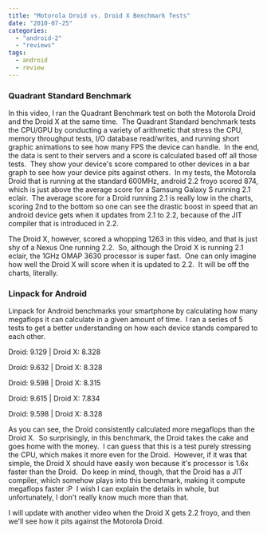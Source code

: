 ```yaml
---
title: "Motorola Droid vs. Droid X Benchmark Tests"
date: "2010-07-25"
categories: 
  - "android-2"
  - "reviews"
tags: 
  - android
  - review
---
```


### Quadrant Standard Benchmark

In this video, I ran the Quadrant Benchmark test on both the Motorola Droid and the Droid X at the same time.  The Quadrant Standard benchmark tests the CPU/GPU by conducting a variety of arithmetic that stress the CPU, memory throughput tests, I/O database read/writes, and running short graphic animations to see how many FPS the device can handle.  In the end, the data is sent to their servers and a score is calculated based off all those tests.  They show your device's score compared to other devices in a bar graph to see how your device pits against others.  In my tests, the Motorola Droid that is running at the standard 600MHz, android 2.2 froyo scored 874, which is just above the average score for a Samsung Galaxy S running 2.1 eclair.  The average score for a Droid running 2.1 is really low in the charts, scoring 2nd to the bottom so one can see the drastic boost in speed that an android device gets when it updates from 2.1 to 2.2, because of the JIT compiler that is introduced in 2.2.

The Droid X, however, scored a whopping 1263 in this video, and that is just shy of a Nexus One running 2.2.  So, although the Droid X is running 2.1 eclair, the 1GHz OMAP 3630 processor is super fast.  One can only imagine how well the Droid X will score when it is updated to 2.2.  It will be off the charts, literally.

### Linpack for Android

Linpack for Android benchmarks your smartphone by calculating how many megaflops it can calculate in a given amount of time.  I ran a series of 5 tests to get a better understanding on how each device stands compared to each other.

Droid: 9.129 | Droid X: 8.328

Droid: 9.632 | Droid X: 8.328

Droid: 9.598 | Droid X: 8.315

Droid: 9.615 | Droid X: 7.834

Droid: 9.598 | Droid X: 8.328

As you can see, the Droid consistently calculated more megaflops than the Droid X.  So surprisingly, in this benchmark, the Droid takes the cake and goes home with the money.  I can guess that this is a test purely stressing the CPU, which makes it more even for the Droid.  However, if it was that simple, the Droid X should have easily won because it's processor is 1.6x faster than the Droid.  Do keep in mind, though, that the Droid has a JIT compiler, which somehow plays into this benchmark, making it compute megaflops faster :P  I wish I can explain the details in whole, but unfortunately, I don't really know much more than that.

I will update with another video when the Droid X gets 2.2 froyo, and then we'll see how it pits against the Motorola Droid.
